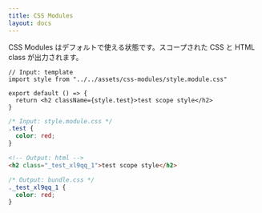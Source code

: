 ```yaml
---
title: CSS Modules
layout: docs
---
```


CSS Modules はデフォルトで使える状態です。スコープされた CSS と HTML class が出力されます。

```tsx
// Input: template
import style from "../../assets/css-modules/style.module.css"

export default () => {
  return <h2 className={style.test}>test scope style</h2>
}
```

```css
/* Input: style.module.css */
.test {
  color: red;
}
```

```html
<!-- Output: html -->
<h2 class="_test_xl9qq_1">test scope style</h2>
```

```css
/* Output: bundle.css */
._test_xl9qq_1 {
  color: red;
}
```
